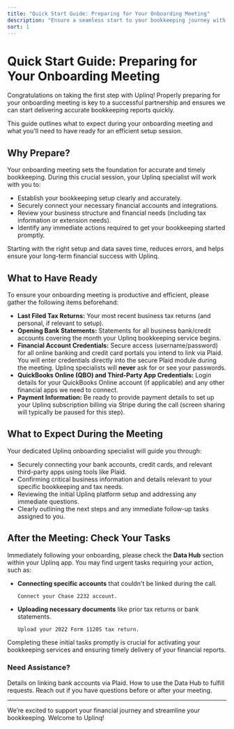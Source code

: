 ```yaml
---
title: "Quick Start Guide: Preparing for Your Onboarding Meeting"
description: "Ensure a seamless start to your bookkeeping journey with Uplinq by preparing effectively for your onboarding meeting."
sort: 1
---
```


# Quick Start Guide: Preparing for Your Onboarding Meeting

<Callout type="info" title="Prepare for a Smooth Start">
Congratulations on taking the first step with Uplinq! Properly preparing for your onboarding meeting is key to a successful partnership and ensures we can start delivering accurate bookkeeping reports quickly.
</Callout>

This guide outlines what to expect during your onboarding meeting and what you'll need to have ready for an efficient setup session.

## Why Prepare?

Your onboarding meeting sets the foundation for accurate and timely bookkeeping. During this crucial session, your Uplinq specialist will work with you to:

-   Establish your bookkeeping setup clearly and accurately.
-   Securely connect your necessary financial accounts and integrations.
-   Review your business structure and financial needs (including tax information or extension needs).
-   Identify any immediate actions required to get your bookkeeping started promptly.

Starting with the right setup and data saves time, reduces errors, and helps ensure your long-term financial success with Uplinq.

## What to Have Ready

To ensure your onboarding meeting is productive and efficient, please gather the following items beforehand:

-   **Last Filed Tax Returns:** Your most recent business tax returns (and personal, if relevant to setup).
-   **Opening Bank Statements:** Statements for all business bank/credit accounts covering the month your Uplinq bookkeeping service begins.
-   **Financial Account Credentials:** Secure access (username/password) for all online banking and credit card portals you intend to link via Plaid.
    <Callout type="warn" title="Security Note">
    You will enter credentials directly into the secure Plaid module during the meeting. Uplinq specialists will **never** ask for or see your passwords.
    </Callout>
-   **QuickBooks Online (QBO) and Third-Party App Credentials:** Login details for your QuickBooks Online account (if applicable) and any other financial apps we need to connect.
-   **Payment Information:** Be ready to provide payment details to set up your Uplinq subscription billing via Stripe during the call (screen sharing will typically be paused for this step).

## What to Expect During the Meeting

Your dedicated Uplinq onboarding specialist will guide you through:

-   Securely connecting your bank accounts, credit cards, and relevant third-party apps using tools like Plaid.
-   Confirming critical business information and details relevant to your specific bookkeeping and tax needs.
-   Reviewing the initial Uplinq platform setup and addressing any immediate questions.
-   Clearly outlining the next steps and any immediate follow-up tasks assigned to you.

## After the Meeting: Check Your Tasks

Immediately following your onboarding, please check the **Data Hub** section within your Uplinq app. You may find urgent tasks requiring your action, such as:

-   **Connecting specific accounts** that couldn't be linked during the call.
    ```text title="Example Task"
    Connect your Chase 2232 account.
    ```
-   **Uploading necessary documents** like prior tax returns or bank statements.
    ```text title="Example Task"
    Upload your 2022 Form 1120S tax return.
    ```

<Callout type="info">
Completing these initial tasks promptly is crucial for activating your bookkeeping services and ensuring timely delivery of your financial reports.
</Callout>

### Need Assistance?

<div className="grid grid-cols-1 gap-4 sm:grid-cols-3">
  <Card title="Connecting Accounts Guide" href="/help/get-started/connecting-financial-accounts" icon="link">
    Details on linking bank accounts via Plaid.
  </Card>
  <Card title="Uploading Documents" href="/help/data-hub/uploading-documents" icon="upload-cloud">
    How to use the Data Hub to fulfill requests.
  </Card>
  <Card title="Contact Support" href="/help/contact-support" icon="headphones">
    Reach out if you have questions before or after your meeting.
  </Card>
</div>

---

We’re excited to support your financial journey and streamline your bookkeeping. Welcome to Uplinq!
